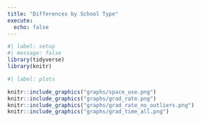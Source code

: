 ```yaml
---
title: "Differences by School Type"
execute:
  echo: false
---
```


```r
#| label: setup
#| message: false
library(tidyverse)
library(knitr)
```

```r
#| label: plots

knitr::include_graphics("graphs/space_use.png")
knitr::include_graphics("graphs/grad_rate.png")
knitr::include_graphics("graphs/grad_rate_no_outliers.png")
knitr::include_graphics("graphs/grad_time_all.png")
```